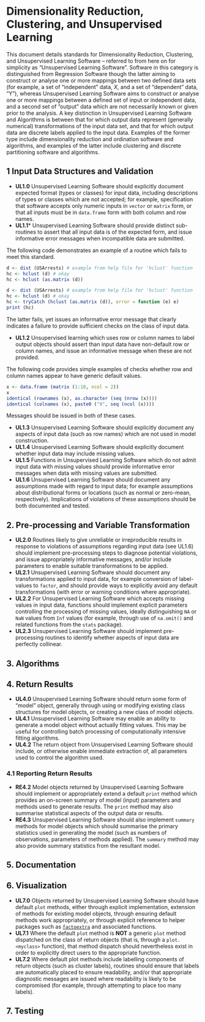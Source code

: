 # Dimensionality Reduction, Clustering, and Unsupervised Learning

This document details standards for Dimensionality Reduction, Clustering, and
Unsupervised Learning Software -- referred to from here on for simplicity as
"Unsupervised Learning Software". Software in this category is distinguished
from Regression Software though the latter aiming to construct or analyse one
or more mappings between two defined data sets (for example, a set of
"independent" data, $X$, and a set of "dependent" data, "Y"), whereas
Unsupervised Learning Software aims to construct or analyse one or more
mappings between a defined set of input or independent data, and a second set
of "output" data which are not necessarily known or given prior to the
analysis. A key distinction in Unsupervised Learning Software and Algorithms is
between that for which output data represent (generally numerical)
transformations of the input data set, and that for which output data are
discrete labels applied to the input data. Examples of the former type include
dimensionality reduction and ordination software and algorithms, and examples
of the latter include clustering and discrete partitioning software and
algorithms.


## 1 Input Data Structures and Validation

- **UL1.0** Unsupervised Learning Software should explicitly document expected
  format (types or classes) for input data, including descriptions of types or
  classes which are not accepted; for example, specification that software
  accepts only numeric inputs in `vector` or `matrix` form, or that all inputs
  must be in `data.frame` form with both column and row names.
- **UL1.1*** Unsupervised Learning Software should provide distinct
  sub-routines to assert that all input data is of the expected form, and issue
  informative error messages when incompatible data are submitted.

The following code demonstrates an example of a routine which fails to meet
this standard.

```r
d <- dist (USArrests) # example from help file for 'hclust' function
hc <- hclust (d) # okay
hc <- hclust (as.matrix (d))
```
```r
d <- dist (USArrests) # example from help file for 'hclust' function
hc <- hclust (d) # okay
hc <- tryCatch (hclust (as.matrix (d)), error = function (e) e)
print (hc)
```

The latter fails, yet issues an informative error message that clearly
indicates a failure to provide sufficient checks on the class of input data.

- **UL1.2** Unsupervised learning which uses row or column names to label
  output objects should assert than input data have non-default row or column
  names, and issue an informative message when these are not provided.

The following code provides simple examples of checks whether row and column
names appear to have generic default values.

```r
x <- data.frame (matrix (1:10, ncol = 2))
x
identical (rownames (x), as.character (seq (nrow (x))))
identical (colnames (x), paste0 ("X", seq (ncol (x))))
```

Messages should be issued in both of these cases.


- **UL1.3** Unsupervised Learning Software should explicitly document any
  aspects of input data (such as row names) which are not used in model
  construction.
- **UL1.4** Unsupervised Learning Software should explicitly document whether
  input data may include missing values. 
- **UL1.5** Functions in Unsupervised Learning Software which do not admit
  input data with missing values should provide informative error messages when
  data with missing values are submitted.
- **UL1.6** Unsupervised Learning Software should document any assumptions made
  with regard to input data; for example assumptions about distributional forms
  or locations (such as normal or zero-mean, respectively). Implications of
  violations of these assumptions should be both documented and tested.


## 2. Pre-processing and Variable Transformation

- **UL2.0** Routines likely to give unreliable or irreproducible results in
  response to violations of assumptions regarding input data (see UL1.6) should
  implement pre-processing steps to diagnose potential violations, and issue
  appropriately informative messages, and/or include parameters to enable
  suitable transformations to be applied.
- **UL2.1** Unsupervised Learning Software should document any transformations
  applied to input data, for example conversion of label-values to `factor`,
  and should provide ways to explicitly avoid any default transformations (with
  error or warning conditions where appropriate).
- **UL2.2** For Unsupervised Learning Software which accepts missing values in
  input data, functions should implement explicit parameters controlling the
  processing of missing values, ideally distinguishing `NA` or `NaN` values
  from `Inf` values (for example, through use of `na.omit()` and related
  functions from the `stats` package).
- **UL2.3** Unsupervised Learning Software should implement pre-processing
  routines to identify whether aspects of input data are perfectly collinear.

## 3. Algorithms

## 4. Return Results

- **UL4.0** Unsupervised Learning Software should return some form of "model"
  object, generally through using or modifying existing class structures for
  model objects, or creating a new class of model objects.
- **UL4.1** Unsupervised Learning Software may enable an ability to generate
  a model object without actually fitting values. This may be useful for
  controlling batch processing of computationally intensive fitting algorithms.
- **UL4.2** The return object from Unsupervised Learning Software should
  include, or otherwise enable immediate extraction of, all parameters used to
  control the algorithm used.

### 4.1 Reporting Return Results

- **RE4.2** Model objects returned by Unsupervised Learning Software should
  implement or appropriately extend a default `print` method which provides an
  on-screen summary of model (input) parameters and methods used to generate
  results. The `print` method may also summarise statistical aspects of the
  output data or results.
- **RE4.3** Unsupervised Learning Software should also implement `summary`
  methods for model objects which should summarise the primary statistics used
  in generating the model (such as numbers of observations, parameters of
  methods applied). The `summary` method may also provide summary statistics
  from the resultant model.

## 5. Documentation

## 6. Visualization

- **UL7.0** Objects returned by Unsupervised Learning Software should have
  default `plot` methods, either through explicit implementation, extension of
  methods for existing model objects, through ensuring default methods work
  appropriately, or through explicit reference to helper packages such as
  [`factoextra`](https://github.com/kassambara/factoextra) and associated
  functions.
- **UL7.1** Where the default `plot` method is **NOT** a generic `plot` method
  dispatched on the class of return objects (that is, through
  a `plot.<myclass>` function), that method dispatch should nevertheless exist
  in order to explicitly direct users to the appropriate function.
- **UL7.2** Where default plot methods include labelling components of return
  objects (such as cluster labels), routines should ensure that labels are
  automatically placed to ensure readability, and/or that appropriate
  diagnostic messages are issued where readability is likely to be compromised
  (for example, through attempting to place too many labels).

## 7. Testing

